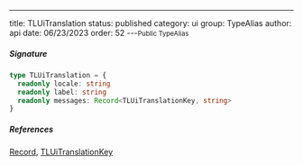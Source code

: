 ---
title: TLUiTranslation
status: published
category: ui
group: TypeAlias
author: api
date: 06/23/2023
order: 52
---<Small>Public TypeAlias</Small>




##### Signature


```ts
type TLUiTranslation = {
  readonly locale: string
  readonly label: string
  readonly messages: Record<TLUiTranslationKey, string>
}
```

##### References

[Record](/gen/Record-type), [TLUiTranslationKey](/gen/ui/TLUiTranslationKey-type)

